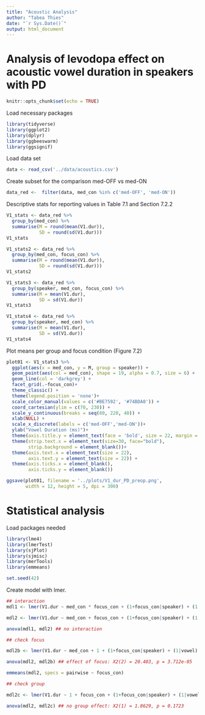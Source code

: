 ---
title: "Acoustic Analysis"
author: "Tabea Thies"
date: "`r Sys.Date()`"
output: html_document
---

# Analysis of levodopa effect on acoustic vowel duration in speakers with PD

```{r setup, include=FALSE}
knitr::opts_chunk$set(echo = TRUE)
```

Load necessary packages

```{r load_tidyverse, warning = FALSE, message = FALSE}
library(tidyverse)
library(ggplot2)
library(dplyr)
library(ggbeeswarm)
library(ggsignif)
```

Load data set

```{r load_counts, message = FALSE, warning = FALSE}
data <- read_csv('../data/acoustics.csv')
```

Create subset for the comparison med-OFF vs med-ON

```{r, message = FALSE, warning = FALSE}
data_red <-  filter(data, med_con %in% c('med-OFF', 'med-ON'))
```

Descriptive stats for reporting values in Table 7.1 and Section 7.2.2

```{r, message = FALSE, warning = FALSE}

V1_stats <- data_red %>% 
  group_by(med_con) %>% 
  summarise(M = round(mean(V1.dur)),
            SD = round(sd(V1.dur)))
V1_stats 

V1_stats2 <- data_red %>% 
  group_by(med_con, focus_con) %>% 
  summarise(M = round(mean(V1.dur)),
            SD = round(sd(V1.dur)))
V1_stats2

V1_stats3 <- data_red %>% 
  group_by(speaker, med_con, focus_con) %>% 
  summarise(M = mean(V1.dur),
            SD = sd(V1.dur))
V1_stats3

V1_stats4 <- data_red %>% 
  group_by(speaker, med_con) %>% 
  summarise(M = mean(V1.dur),
            SD = sd(V1.dur))
V1_stats4

```

Plot means per group and focus condition (Figure 7.2)


```{r, message = FALSE, warning = FALSE, fig.height = 3, fig.width = 6,}

plot01 <- V1_stats3 %>% 
  ggplot(aes(x = med_con, y = M, group = speaker)) +
  geom_point(aes(col = med_con), shape = 19, alpha = 0.7, size = 6) +
  geom_line(col = 'darkgrey') +
  facet_grid(.~focus_con)+
  theme_classic() +
  theme(legend.position = 'none')+
  scale_color_manual(values = c('#BE7592', '#74BDA0')) +
  coord_cartesian(ylim = c(70, 230)) + 
  scale_y_continuous(breaks = seq(80, 220, 40)) +
  xlab(NULL) +
  scale_x_discrete(labels = c('med-OFF','med-ON'))+
  ylab("Vowel Duration (ms)")+
  theme(axis.title.y = element_text(face = 'bold', size = 22, margin = margin(r = 12)))+
  theme(strip.text.x = element_text(size=30, face="bold"),
        strip.background = element_blank())+
  theme(axis.text.x = element_text(size = 22),
        axis.text.y = element_text(size = 22)) +
  theme(axis.ticks.x = element_blank(), 
        axis.ticks.y = element_blank())

ggsave(plot01, filename = '../plots/V1_dur_PD_preop.png',
       width = 12, height = 5, dpi = 300)

```

# Statistical analysis

Load packages needed

```{r, message = FALSE, warning = FALSE}
library(lme4)
library(lmerTest)
library(sjPlot)
library(sjmisc)
library(merTools)
library(emmeans)

set.seed(42)
```

Create model with lmer.

```{r, message = FALSE, warning = FALSE}

## interaction 
mdl1 <- lmer(V1.dur ~ med_con * focus_con + (1+focus_con|speaker) + (1|vowel) + (1|cons), data_red, REML = FALSE)

mdl2 <- lmer(V1.dur ~ med_con + focus_con + (1+focus_con|speaker) + (1|vowel) + (1|cons), data_red, REML = FALSE)

anova(mdl1, mdl2) ## no interaction

## check focus

mdl2b <- lmer(V1.dur ~ med_con + 1 + (1+focus_con|speaker) + (1|vowel) + (1|cons), data_red, REML = FALSE)

anova(mdl2, mdl2b) ## effect of focus: X2(2) = 20.403, p = 3.712e-05

emmeans(mdl2, specs = pairwise ~ focus_con)

## check group

mdl2c <- lmer(V1.dur ~ 1 + focus_con + (1+focus_con|speaker) + (1|vowel) + (1|cons), data_red, REML = FALSE)

anova(mdl2, mdl2c) ## no group effect: X2(1) = 1.8629, p = 0.1723

```